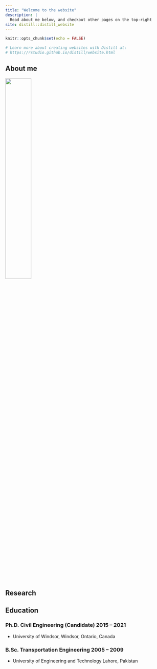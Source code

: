```yaml
---
title: "Welcome to the website"
description: |
  Read about me below, and checkout other pages on the top-right
site: distill::distill_website
---
```


```r
knitr::opts_chunk$set(echo = FALSE)

# Learn more about creating websites with Distill at:
# https://rstudio.github.io/distill/website.html

```

## About me  


![](umair2.png){width=40%}


## Research


## Education

### Ph.D. Civil Engineering (Candidate)	2015 – 2021
-   University of Windsor, Windsor, Ontario, Canada	 

### B.Sc. Transportation Engineering	 2005 – 2009
-   University of Engineering and Technology Lahore, Pakistan

